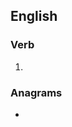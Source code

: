 ==English==

===Verb===
{{head|en|verb form}}

# {{en-past of|outvote}}

===Anagrams===
* {{anagrams|en|a=deoottuv|voted out}}